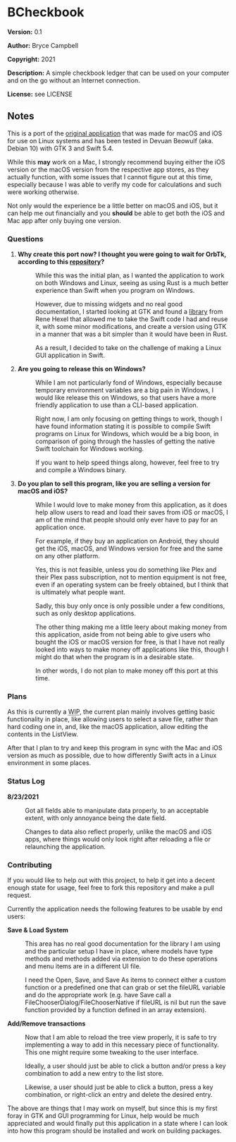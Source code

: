 =BCheckbook=

'''Version:''' 0.1

'''Author:''' Bryce Campbell

'''Copyright:''' 2021

'''Description:''' A simple checkbook ledger that can be used on your computer and on the go without an Internet connection.

'''License:''' see LICENSE

==Notes==

This is a port of the <a href="https://github.com/bryceac/BCheckbook">original application</a> that was made for macOS and iOS for use on Linux systems and has been tested in Devuan Beowulf (aka. Debian 10) with GTK 3 and Swift 5.4.

While this <strong>may</strong> work on a Mac, I strongly recommend buying either the iOS version or the macOS version from the respective app stores, as they actually function, with some issues that I cannot figure out at this time, especially because I was able to verify my code for calculations and such were working otherwise.

Not only would the experience be a little better on macOS and iOS, but it can help me out financially and you <strong>should</strong> be able to get both the iOS and Mac app after only buying one version.

===Questions===

<ol>
<li>
<dl>
<dt style="font-weight:bold">Why create this port now? I thought you were going to wait for OrbTk, according to this <a href="https://github.com/bryceac/rcheckbook">repository</a>?</dt>
<dd>
<p>While this was the initial plan, as I wanted the application to work on both Windows and Linux, seeing as using Rust is a much better experience than Swift when you program on Windows.</p>
<p>However, due to missing widgets and no real good documentation, I started looking at GTK and found a <a href="https://github.com/rhx/SwiftGtk">library</a> from Rene Hexel that allowed me to take the Swift code I had and reuse it, with some minor modifications, and create a version using GTK in a manner that was a bit simpler than it would have been in Rust.</p>
<p>As a result, I decided to take on the challenge of making a Linux GUI application in Swift.</p>
</dd>
</dl>
</li>
<li>
<dl>
<dt style="font-weight:bold">Are you going to release this on Windows?</dt>
<dd>
<p>While I am not particularly fond of Windows, especially because temporary environment variables are a big pain in Windows, I would like release this on Windows, so that users have a more friendly application to use than a CLI-based application.</p>
<p>Right now, I am only focusing on getting things to work, though I have found information stating it is possible to compile Swift programs on Linux for Windows, which would be a big boon, in comparison of going through the hassles of getting the native Swift toolchain for Windows working.</p>
<p>If you want to help speed things along, however, feel free to try and compile a Windows binary.</p>
</dd>
</dl>
</li>
<li>
<dl>
<dt style="font-weight:bold">Do you plan to sell this program, like you are selling a version for macOS and iOS?</dt>
<dd>
<p>While I would love to make money from this application, as it does help allow users to read and load their saves from iOS or macOS, I am of the mind that people should only ever have to pay for an application once.</p>
<p>For example, if they buy an application on Android, they should get the iOS, macOS, and Windows version for free and the same on any other platform.</p>
<p>Yes, this is not feasible, unless you do something like Plex and their Plex pass subscription, not to mention equipment is not free, even if an operating system can be freely obtained, but I think that is ultimately what people want.</p>
<p>Sadly, this buy only once is only possible under a few conditions, such as only desktop applications.</p>
<p>The other thing making me a little leery about making money from this application, aside from not being able to give users who bought the iOS or macOS version for free, is that I have not really looked into ways to make money off applications like this, though I might do that when the program is in a desirable state.</p>
<p>In other words, I do not plan to make money off this port at this time.</p>
</dd>
</dl>
</li>
</ol>

===Plans===

As this is currently a <abbr title="Work in Progress">WIP</abbr>, the current plan mainly involves getting basic functionality in place, like allowing users to select a save file, rather than hard coding one in, and, like the macOS application, allow editing the contents in the ListView.

After that I plan to try and keep this program in sync with the Mac and iOS version as much as possible, due to how differently Swift acts in a Linux environment in some places.

===Status Log===

<dl>
  <dt style="font-weight:bold">8/23/2021</dt>
  <dd>
  <p>Got all fields able to manipulate data properly, to an acceptable extent, with only annoyance being the date field.</p>
  <p>Changes to data also reflect properly, unlike the macOS and iOS apps, where things would only look right after reloading a file or relaunching the application.</p>
  </dd>
</dl>

===Contributing===

If you would like to help out with this project, to help it get into a decent enough state for usage, feel free to fork this repository and make a pull request.

Currently the application needs the following features to be usable by end users:

<dl>
  <dt style="font-weight:bold">Save &#38; Load System</dt>
  <dd>
    <p>This area has no real good documentation for the library I am using and the particular setup I have in place, where models have type methods and methods added via extension to do these operations and menu items are in a different UI file.</p>
    <p>I need the Open, Save, and Save As items to connect either a custom function or a predefined one that can grab or set the fileURL variable and do the appropriate work (e.g. have Save call a FileChooserDialog/FileChooserNative if fileURL is nil but run the save function provided by a function defined in an array extension).</p>
  </dd>
  <dt style="font-weight:bold">Add/Remove transactions</dt>
  <dd>
    <p>Now that I am able to reload the tree view properly, it is safe to try implementing a way to add in this necessary piece of functionality. This one might require some tweaking to the user interface.</p>
    <p>Ideally, a user should just be able to click a button and/or press a key combination to add a new entry to the list store.</p>
    <p>Likewise, a user should just be able to click a button, press a key combination, or right-click an entry and delete the desired entry.</p>
  </dd>
</dl>

The above are things that I may work on myself, but since this is my first foray in GTK and GUI programming for Linux, help would be much appreciated and would finally put this application in a state where I can look into how this program should be installed and work on building packages.
